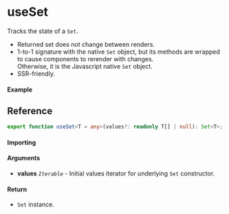 
<Meta title="State/useSet" component={Example} />

# useSet

Tracks the state of a `Set`.

- Returned set does not change between renders.
- 1-to-1 signature with the native `Set` object, but its methods are wrapped to cause components to
  rerender with changes.  
  Otherwise, it is the Javascript native `Set` object.
- SSR-friendly.

#### Example

<Canvas>
  <Story story={Example} inline />
</Canvas>

## Reference

```ts
export function useSet<T = any>(values?: readonly T[] | null): Set<T>;
```

#### Importing

<ImportPath />

#### Arguments

- **values** _`Iterable`_ - Initial values iterator for underlying `Set` constructor.

#### Return

- `Set` instance.

